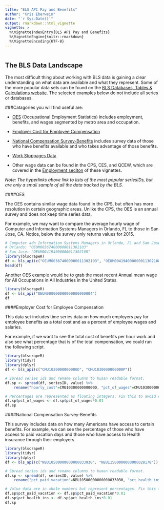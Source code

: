 ```yaml
---
title: "BLS API Pay and Benefits"
author: "Kris Eberwein"
date: "`r Sys.Date()`"
output: rmarkdown::html_vignette
vignette: >
  %\VignetteIndexEntry{BLS API Pay and Benefits}
  %\VignetteEngine{knitr::rmarkdown}
  %\VignetteEncoding{UTF-8}
---
```

```r
```

## The BLS Data Landscape

The most difficult thing about working with BLS data is gaining a clear understanding on what data are available and what they represent. Some of the more popular data sets can be found on the [BLS Databases, Tables & Calculations website](http://www.bls.gov/data/). The selected examples below do not include all series or databases.

###Catagories you will find useful are:

* [OES](http://beta.bls.gov/dataQuery/find?fq=survey:[oe]&q=oe) (Occupational Employment Statistics) includes employment, benefits, and wages segmented by metro area and occupation.

* [Employer Cost for Employee Compensation](http://data.bls.gov/cgi-bin/surveymost?cm)

* [National Compensation Survey-Benefits](http://data.bls.gov/cgi-bin/surveymost?nb) includes survey data of those who have benefits available and who takes advantage of those benefits.

* [Work Stoppages Data](http://data.bls.gov/cgi-bin/surveymost?ws)

* Other wage data can be found in the CPS, CES, and QCEW, which are covered in the [Employment seciton](https://github.com/keberwein/blscrapeR/blob/master/vignettes/Employment_and_Unemployment.Rmd) of these vignettes.

*Note: The hyperlinks above link to lists of the most popular seriesIDs, but are only a small sample of all the data tracked by the BLS.*

####OES

The OES contains similar wage data found in the CPS, but often has more resolution in certain geographic areas. Unlike the CPS, the OES is an annual survey and does not keep time series data.

For example, we may want to compare the average hourly wage of Computer and Information Systems Managers in Orlando, FL to those in San Jose, CA. Notice, below the survey only returns values for 2015.

```r
# Computer adn Information Systems Managers in Orlando, FL and San Jose, CA.
# Orlando: "OEUM003674000000011302103"
# San Jose: "OEUM004194000000011302108"
library(blscrapeR)
df <- bls_api(c("OEUM003674000000011302103", "OEUM004194000000011302108"))
head(df)
```


Another OES example would be to grab the most recent Annual mean wage for All Occupations in All Industries in the United States.

```r
library(blscrapeR)
df <- bls_api("OEUN000000000000000000004")
df
```


####Employer Cost for Employee Compensation

This data set includes time series data on how much employers pay for employee benefits as a total cost and as a percent of employee wages and salaries.

For example, if we want to see the total cost of benefits per hour work and also see what percentage that is of the total compensation, we could run the following script.

```r
library(blscrapeR)
library(tidyr)
library(dplyr)
df <- bls_api(c("CMU1030000000000D", "CMU1030000000000P"))

# Spread series ids and rename columns to human readable format.
df.sp <- spread(df, seriesID, value) %>%
    rename("hourly_cost"=CMU1030000000000D, "pct_of_wages"=CMU1030000000000P)

# Percentages are represented as floating integers. Fix this to avoid confusion.
df.sp$pct_of_wages <- df.sp$pct_of_wages*0.01
df.sp
```


####National Compensation Survey-Benefits

This survey includes data on how many Americans have access to certain benefits. For example, we can see the percentage of those who have access to paid vacation days and those who have access to Health insurance through their employers.

```r
library(blscrapeR)
library(tidyr)
library(dplyr)
df <- bls_api(c("NBU10500000000000033030", "NBU11500000000000028178"))

# Spread series ids and rename columns to human readable format.
df.sp <- spread(df, seriesID, value) %>%
    rename("pct_paid_vacation"=NBU10500000000000033030, "pct_health_ins"=NBU11500000000000028178)

# Value data are in whole numbers but represent percentages. Fix this to avoid confusion.
df.sp$pct_paid_vacation <- df.sp$pct_paid_vacation*0.01
df.sp$pct_health_ins <- df.sp$pct_health_ins*0.01
df.sp
```



